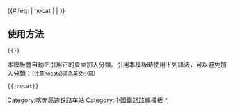 {{鐵道路線|lua=1
| 模板名稱 = 赤喀高速铁路
| 名稱 = [[喀赤高速铁路]]
| 代表色 = #0033c9
| Logo = [[File:China_Railways.svg|17px]]
| 背景顏色 = #FFFFFF
| 車站列表 = blstart ~ %（北京朝阳方向 ←）孙家沟线路所% ~ blline ~ （沈阳方向 ←）#喀左# ~ blend ~ %郑杖子线路所% ~ 建平 ~ 宁城 ~ 平庄 ~ 赤峰
}}
<includeonly>{{#ifeq: {{{1}}} | nocat | <!--空--> | [[Category:喀赤高速铁路车站]] }}</includeonly><noinclude>

==使用方法==
 <nowiki>{{</nowiki>{{PAGENAME}}<nowiki>}}</nowiki>
本模板會自動把引用它的頁面加入分類。引用本模板時使用下列語法，可以避免加入分類：<small>（注意nocat必須為英文小寫）</small>
 <nowiki>{{</nowiki>{{PAGENAME}}<nowiki>|nocat}}</nowiki>
[[Category:中國鐵路路線模板]]
[[Category:喀赤高速铁路车站|*]]
</noinclude>